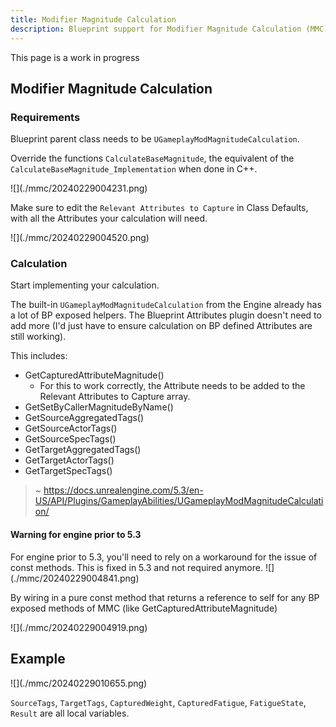 ```yaml
---
title: Modifier Magnitude Calculation
description: Blueprint support for Modifier Magnitude Calculation (MMC)
---
```



<Callout type="default">
This page is a work in progress
</Callout>

## Modifier Magnitude Calculation

### Requirements

Blueprint parent class needs to be `UGameplayModMagnitudeCalculation`.

Override the functions `CalculateBaseMagnitude`, the equivalent of the `CalculateBaseMagnitude_Implementation` when done in C++.

<Zoom>
![](./mmc/20240229004231.png)
</Zoom>

Make sure to edit the `Relevant Attributes to Capture` in Class Defaults, with all the Attributes your calculation will need.

<Zoom>
![](./mmc/20240229004520.png)
</Zoom>

### Calculation

Start implementing your calculation.

The built-in `UGameplayModMagnitudeCalculation` from the Engine already has a lot of BP exposed helpers. The Blueprint Attributes plugin doesn't need to add more (I'd just have to ensure calculation on BP defined Attributes are still working).

This includes:

- GetCapturedAttributeMagnitude()
  - For this to work correctly, the Attribute needs to be added to the Relevant Attributes to Capture array.
- GetSetByCallerMagnitudeByName()
- GetSourceAggregatedTags()
- GetSourceActorTags()
- GetSourceSpecTags()
- GetTargetAggregatedTags()
- GetTargetActorTags()
- GetTargetSpecTags()

> ~ https://docs.unrealengine.com/5.3/en-US/API/Plugins/GameplayAbilities/UGameplayModMagnitudeCalculation/

#### Warning for engine prior to 5.3

<Callout type="default">
For engine prior to 5.3, you'll need to rely on a workaround for the issue of const methods. This is fixed in 5.3 and not required anymore.
</Callout>

<Zoom>
![](./mmc/20240229004841.png)
</Zoom>

By wiring in a pure const method that returns a reference to self for any BP exposed methods of MMC (like GetCapturedAttributeMagnitude)

<Zoom>
![](./mmc/20240229004919.png)
</Zoom>

## Example


<Zoom>
![](./mmc/20240229010655.png)
</Zoom>

`SourceTags`, `TargetTags`, `CapturedWeight`, `CapturedFatigue`, `FatigueState`, `Result` are all local variables.
